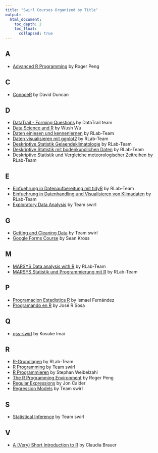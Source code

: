 ```yaml
---
title: "Swirl Courses Organized by Title"
output:
  html_document:
    toc_depth: 2
    toc_float:
      collapsed: true
---
```


## A

- [Advanced R Programming](arp.html) by Roger Peng

## C

- [ConoceR](conocer.html) by David Duncan

## D

- [DataTrail - Forming Questions](DataTrail_01_Forming_Questions.html) by DataTrail team 
- [Data Science and R](dsandr.html) by Wush Wu
- [Daten einlesen und kennenlernen](Daten_einlesen_und_kennenlernen.html) by RLab-Team
- [Daten visualisieren mit ggplot2](Daten_visualisieren_mit_ggplot2.html) by RLab-Team
- [Deskriptive Statistik Gelaendeklimatologie](Deskriptive_Statistik_Gelaendeklimatologie.html) by RLab-Team
- [Deskriptive Statistik mit bodenkundlichen Daten](Deskriptive_Statistik_mit_bodenkundlichen_Daten.html) by RLab-Team
- [Deskriptive Statistik und Vergleiche meteorologischer Zeitreihen](Deskriptive_Statistik_und_Vergleiche_meteorologischer_Zeitreihen.html) by RLab-Team

## E

- [Einfuehrung in Datenaufbereitung mit tidyR](Einfuehrung_in_Datenaufbereitung_mit_tidyR.html) by RLab-Team
- [Einfuehrung in Datenhandling und Visualisieren von Klimadaten](Einfuehrung_in_Datenhandling_und_Visualisieren_von_Klimadaten.html) by RLab-Team
- [Exploratory Data Analysis](eda.html) by Team swirl

## G

- [Getting and Cleaning Data](getclean.html) by Team swirl
- [Google Forms Course](gfc.html) by Sean Kross

## M

- [MARSYS Data analysis with R](MARSYS_Data_analysis_with_R.html) by RLab-Team
- [MARSYS Statistik und Programmierung mit R](MARSYS_Statistik_und_Programmierung_mit_R.html) by RLab-Team

## P

- [Programacion Estadistica R](estadistica.html) by Ismael Fernández
- [Programando en R](programando.html) by José R Sosa

## Q

- [qss-swirl](qss.html) by Kosuke Imai

## R

- [R-Grundlagen](R-Grundlagen.html) by RLab-Team
- [R Programming](rprog.html) by Team swirl
- [R Programmieren](R_Programmieren.html) by Stephan Weibelzahl
- [The R Programming Environment](rpe.html) by Roger Peng
- [Regular Expressions](regular_expressions.html) by Jon Calder
- [Regression Models](regmod.html) by Team swirl

## S

- [Statistical Inference](statinf.html) by Team swirl

## V

- [A (Very) Short Introduction to R](A_(very)_short_introduction_to_R.html) by Claudia Brauer
